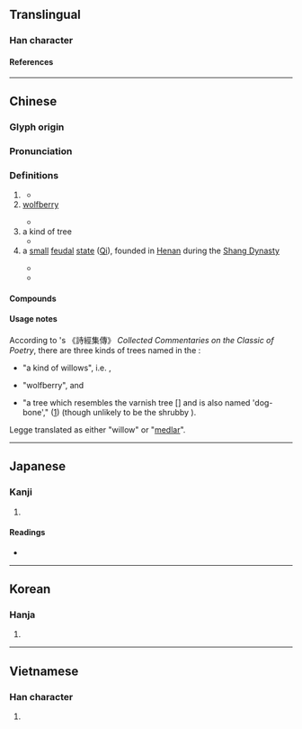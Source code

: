 {{character info}}
{{character info|0x2F8DB}}
==Translingual==

===Han character===
{{Han char|rn=75|rad=木|as=03|sn=7|four=47917|canj=DSU|ids=⿰木己,⿰木已}}

====References====
{{Han ref|kx=0512.110|dkj=14479|dj=0898.010|hdz=21162.030|uh=675E|ud=26462|bh=A7FB|bd=43003}}
{{Han ref|uh=2F8DB}}

----

==Chinese==
{{zh-forms}}

===Glyph origin===
{{Han etym}}

===Pronunciation===
{{zh-pron
|m=qǐ
|c=gei2
|mc=y
|oc=y
|mn=kí
|ma=
|cat=n,pn
}}

===Definitions===
{{zh-hanzi}}

# {{taxlink|Salix integra|species}}
#: {{syn|zh|杞柳}}
#* {{zh-x|將 ^仲-子 兮、無 踰 我 里、無 折 我 樹-杞。|I pray you, Master Zhong, Do not come leaping into my hamlet; Do not break my '''willow''' trees.|ref=Shijing}}
# [[wolfberry]]
#: {{syn|zh|枸杞}}
#* {{zh-x|翩-翩 者 鵻{zhuī}、載 飛 載 止、集 于 苞-杞。|Darting and dashing are the turtle-doves; now flying, now stopping; gathering on the lush '''wolfberry-trees'''.|ref=Shijing}}
# a kind of tree
#* {{zh-x|南-山 有 杞，北-山 有 李。|On the southern hills there are '''qi'''-trees; on the northern hills there are plum-trees.|ref=Shijing}} 
# a [[small]] [[feudal]] [[state]] ([[w:Qi (Henan)|Qi]]), founded in [[Henan]] during the [[w:Shang Dynasty|Shang Dynasty]]
#: {{zh-x|^杞人憂天|The man of '''Qi''' worrying about the sky}}
#* {{zh-x|杞 小-微，其 事 不足 稱-述。|Qi was too small; its affairs are not worth narrating.|ref=Shiji}}
#* {{zh-x|曰：「夏-禮 吾 能 言 之，杞 不足 徵 也。殷-禮 吾 能 言 之，宋 不足 徵 也。足，則 吾 能 徵 之 矣。」|[Confucius] said: "I can talk about the Xia rituals, yet '''Qi''' [rites] shan't sufficiently prove [my words]. I can talk about Yin rituals, yet Song [rites] shan't sufficiently prove [my words]. If sufficient, then I could have proven them."|ref=Shiji}}

====Compounds====
{{zh-der|枸杞|杞天|樹杞|杞梓|萬杞良|杞柳|杞憂|杞宋無徵|杞人憂天|枸杞子|杞人之憂|杞梁妻|杞國憂天|荊南杞梓|荊杞}}

====Usage notes====
According to {{w|Zhu Xi}}'s 《詩經集傳》 ''Collected Commentaries on the Classic of Poetry'', there are three kinds of trees named {{zh-l|杞}} in the {{w|Classic of Poetry}}: 
*{{lang|zh|「柳屬也。」}} "a kind of willows", i.e. {{taxlink|Salix integra|species}}, 
*{{lang|zh|「枸檵也。」}} "wolfberry", and 
*{{lang|zh|「樹，如樗。一名狗骨。」}} "a tree which resembles the varnish tree [{{taxlink|Ailanthus glandulosa|species}}] and is also named 'dog-bone'," ([https://ctext.org/library.pl?if=en&file=9216&page=34#%E6%9D%9E%E6%A8%B9%E5%A6%82%E6%A8%97%E4%B8%80%E5%90%8D%E7%8B%97%E9%AA%A8]) (though unlikely to be the shrubby {{zh-l|麻黃|ephedra}}).

Legge translated {{zh-l|杞}} as either "willow" or "[[medlar]]".

----

==Japanese==

===Kanji===
{{ja-kanji|grade=|rs=木03}}

# {{rfdef|ja|sort=木03}}

====Readings====
* {{ja-readings
|goon=こ
|kanon=き
|kun=すき, ふご, もっこ
}}

----

==Korean==

===Hanja===
{{ko-hanja|hangeul=기|eumhun=|rv=gi|mr=ki|y=ki}}

# {{rfdef|ko|sort=木03}}

----

==Vietnamese==

===Han character===
{{vi-readings|reading=khởi, kỷ|rs=木03}}

# {{rfdef|vi|sort=木03}}